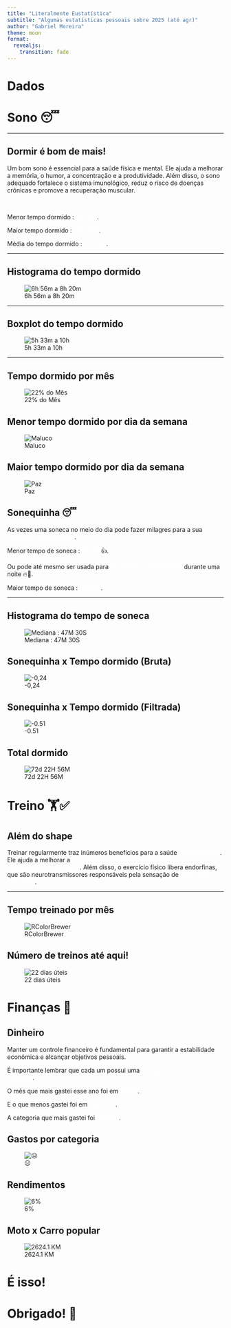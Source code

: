 ```yaml
---
title: "Literalmente Eustatística"
subtitle: "Algumas estatísticas pessoais sobre 2025 (até agr)"
author: "Gabriel Moreira"
theme: moon
format: 
  revealjs:
    transition: fade
---
```


# Dados


# Sono 😴

---

## Dormir é bom de mais!

Um bom sono é essencial para a saúde física e mental. Ele ajuda a melhorar a memória, o humor, a concentração e a produtividade. Além disso, o sono adequado fortalece o sistema imunológico, reduz o risco de doenças crônicas e promove a recuperação muscular.

:::{.fragment}
<span style= 'color:#ffffff'>Dito isso...</span>
:::

:::{.fragment}
Menor tempo dormido : <span style= 'color:#ffffff'>1H 25M</span>.

Maior tempo dormido : <span style= 'color:#ffffff'>10H 34M</span>.

Média do tempo dormido : <span style= 'color:#ffffff'>7H 39M</span>.
:::

---

## Histograma do tempo dormido

![6h 56m a 8h 20m](histograma_sono.jpg)

---

## Boxplot do tempo dormido

![5h 33m a 10h](boxplot_sono.jpg)

---

## Tempo dormido por mês

![22% do Mês](grafico_tempo_dormido_mes.jpg)

## Menor tempo dormido por dia da semana

![Maluco](menor_sono_diasemana.jpg)

## Maior tempo dormido por dia da semana
![Paz](maior_sono_diasemana.jpg)

## Sonequinha 😴

As vezes uma soneca no meio do dia pode fazer milagres para a sua <span style= 'color:#ffffff'>energia e concentração</span>.

Menor tempo de soneca : <span style= 'color:#ffffff'> 0H 0M</span>👍.

:::{.fragment}

Ou pode até mesmo ser usada para <span style= 'color:#ffffff'>recuperar o sono perdido</span> durante uma noite 🔥🥳.

Maior tempo de soneca : <span style= 'color:#ffffff'> 5H 16M</span>.
:::

---

## Histograma do tempo de soneca 

![Mediana : 47M 30S](histograma_soneca.jpg)


## Sonequinha x Tempo dormido (Bruta)
![-0,24](soneca_tempo_dormido.jpg)

## Sonequinha x Tempo dormido (Filtrada) 
![-0.51](soneca_tempo_dormido_filtrado.jpg)

## Total dormido

![72d 22H 56M](tempo_dormido.jpg)

# Treino 🏋✅️

## Além do shape

Treinar regularmente traz inúmeros benefícios para a saúde <span style= 'color:#ffffff'>física e mental</span>. Ele ajuda a melhorar a <span style= 'color:#ffffff'>força muscular, a resistência cardiovascular, a flexibilidade e o equilíbrio</span>. Além disso, o exercício físico libera endorfinas, que são neurotransmissores responsáveis pela sensação de <span style= 'color:#ffffff'>bem-estar e felicidade</span>.

---

## Tempo treinado por mês

![RColorBrewer](waffle_treinos.jpg)

## Número de treinos até aqui!

![22 dias úteis](waterfall_treinos.jpg)

# Finanças 💸

## Dinheiro

Manter um controle financeiro é fundamental para garantir a estabilidade econômica e alcançar objetivos pessoais.

:::{.fragment}
É importante lembrar que cada um possui uma <span style= 'color:#ffffff'>realidade financeira diferente</span>.
:::

:::{.fragment}
O mês que mais gastei esse ano foi em <span style= 'color:#ffffff'>Junho</span>.

E o que menos gastei foi em <span style= 'color:#ffffff'>Fevereiro</span>.

A categoria que mais gastei foi <span style= 'color:#ffffff'>Estética</span>.
:::

## Gastos por categoria
![☹️](gastos_categoria.jpg)

## Rendimentos
![6%](dinheiro_mes.jpg)

## Moto x Carro popular
![2624.1 KM](gasto_moto_carro.jpg)

# É isso!

# Obrigado! 🙏
